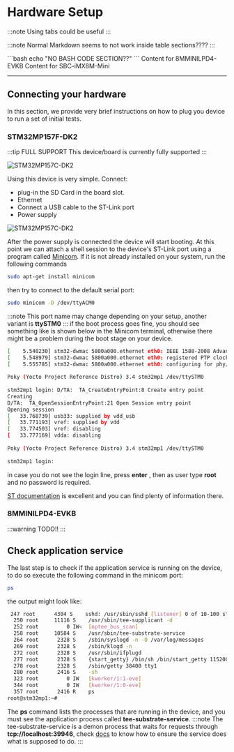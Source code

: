 # Hardware Setup


:::note Using tabs could be useful
:::

:::note 
Normal Markdown seems to not work inside table sections????
:::

<Tabs>
    <TabItem value="dk2" label="STM32MP157F-DK2" default>
        ```bash
        echo "NO BASH CODE SECTION??"
        ```
    </TabItem>
    <TabItem value="iMX8MM" label="8MMINILPD4-EVKB">
        Content for 8MMINILPD4-EVKB
    </TabItem>
    <TabItem value="iMX8M-Mini" label="SBC-iMX8M-Mini">
        Content for SBC-iMX8M-Mini
    </TabItem>
</Tabs>

----


## Connecting your hardware

In this section, we provide very brief instructions on how to plug you device to run a set of initial tests.

### STM32MP157F-DK2

:::tip FULL SUPPORT
This device/board is currently fully supported
:::

![STM32MP157C-DK2](/img/STM32MP157C-DK2_angle2.jpg)

Using this device is very simple. Connect:

- plug-in the SD Card in the board slot.
- Ethernet
- Connect a USB cable to the ST-Link port
- Power supply

![STM32MP157C-DK2](/img/STM32MP157C-DK2_connections.png)

After the power supply is connected the device will start booting. At
this point we can attach a shell session to the device's ST-Link port
using a program called [Minicom](https://wiki.emacinc.com/wiki/Getting_Started_With_Minicom). If it is not already installed on your system, run the following commands
```bash
sudo apt-get install minicom
```
then try to connect to the default serial port:
```bash
sudo minicom -D /dev/ttyACM0
```
:::note 
This port name may change depending on your setup, another variant is
**ttySTM0**
:::
if the boot process goes fine, you should see something like is shown
below in the Minicom terminal, otherwise there might be a problem during
the boot stage on your device.

```bash
[    5.540230] stm32-dwmac 5800a000.ethernet eth0: IEEE 1588-2008 Advanced Timed
[    5.548979] stm32-dwmac 5800a000.ethernet eth0: registered PTP clock         
[    5.555785] stm32-dwmac 5800a000.ethernet eth0: configuring for phy/rgmii-ide
                                                                                
Poky (Yocto Project Reference Distro) 3.4 stm32mp1 /dev/ttySTM0                 
                                                                                
stm32mp1 login: D/TA:  TA_CreateEntryPoint:8 Create entry point                 
Creating                                                                        
D/TA:  TA_OpenSessionEntryPoint:21 Open Session entry point                     
Opening session                                                                 
[   33.768739] usb33: supplied by vdd_usb                                       
[   33.771193] vref: supplied by vdd                                            
[   33.774503] vref: disabling                                                  
[   33.777169] vdda: disabling                                                  
                                                                                
Poky (Yocto Project Reference Distro) 3.4 stm32mp1 /dev/ttySTM0                 
                                                                                
stm32mp1 login: 
```
in case you do not see the login line, press __enter__ , then as user
type **root** and no password is required.

[ST documentation](https://wiki.st.com/stm32mpu/wiki/Getting_started/STM32MP1_boards/STM32MP157x-DK2/Let%27s_start) is excellent and you can find plenty of information there.

### 8MMINILPD4-EVKB
:::warning
TODO!!
:::

## Check application service
The last step is to check if the application service is running on the
device, to do so execute the following command in the minicom port:
```bash
ps
```
the output might look like:

```bash
 247 root      4304 S    sshd: /usr/sbin/sshd [listener] 0 of 10-100 startups  
  250 root     11116 S    /usr/sbin/tee-supplicant -d                           
  252 root         0 IW<  [optee_bus_scan]                                      
  258 root     10584 S    /usr/sbin/tee-substrate-service                       
  264 root      2328 S    /sbin/syslogd -n -O /var/log/messages                 
  269 root      2328 S    /sbin/klogd -n                                        
  272 root      2328 S    /usr/sbin/ifplugd                                     
  277 root      2328 S    {start_getty} /bin/sh /bin/start_getty 115200 ttySTM  
  278 root      2328 S    /sbin/getty 38400 tty1                                
  280 root      2416 S    -sh                                                   
  323 root         0 IW   [kworker/1:1-eve]                                     
  344 root         0 IW   [kworker/1:0-eve]                                     
  357 root      2416 R    ps                                                    
root@stm32mp1:~# 
```
The __ps__ command lists the processes that are running in the device, and you
must see the application process called __tee-substrate-service__.
:::note 
The tee-substrate-service is a demon process that waits for requests
through __tcp://localhost:39946__, check [docs](../testing/intro.md) to know how to ensure
the service does what is supposed to do.
:::


